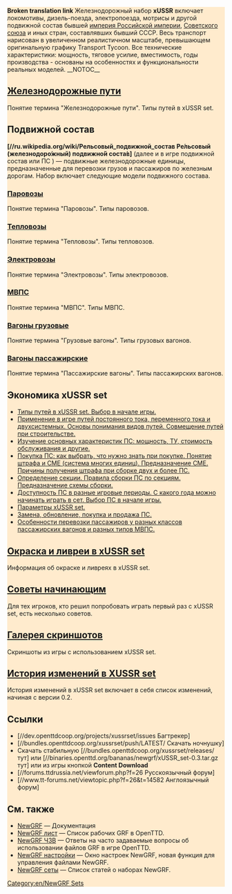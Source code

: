 <div style="background-color:#FFEBCD;">
'''Broken translation link'''
{{en/-}}
{{ru/Infobox NewGRF|setname= xUSSR Set
|screenshot=Main screenshot_RU.png
|artist=George, Wowan, Simozzz, Ghost, Rubiroid, Engineer_Keen, Otecan, LitNik
|coder=George
|focus=Trains
|homepage=forums.ttdrussia.net/viewforum.php?f=26
|homepagename= xUSSR Set at ttdrussia.net
|copyright= защищенное
}}
Железнодорожный набор '''xUSSR''' включает локомотивы, дизель-поезда, электропоезда, мотрисы и другой подвижной состав бывшей [http://www.wikipedia.org/wiki/ru:Российская империя Российской империи], [http://www.wikipedia.org/wiki/ru:СССР Советского союза] и иных стран, составлявших бывший СССР. Весь транспорт нарисован в увеличенном реалистичном масштабе, превышающем оригинальную графику Transport Tycoon.  Все технические характеристики: мощность, тяговое усилие, вместимость, годы производства - основаны на особенностях и функциональности реальных моделей.
__NOTOC__

== [[Main/ru/XUSSR Set/Railway tracks|Железнодорожные пути]] ==
Понятие термина "Железнодорожные пути". Типы путей в xUSSR set.

== Подвижной состав ==
'''[//ru.wikipedia.org/wiki/Рельсовый_подвижной_состав Ре́льсовый (железнодоро́жный) подвижно́й соста́в]''' (далее и в игре подвижной состав или ПС ) — подвижные железнодорожные единицы, предназначенные для перевозки грузов и пассажиров по железным дорогам.
Набор включает следующие модели подвижного состава.
=== [[Main/ru/XUSSR Set/Steam|Паровозы]] ===
Понятие термина "Паровозы". Типы паровозов.

=== [[Main/ru/XUSSR Set/diesel locomotive|Тепловозы]] ===
Понятие термина "Тепловозы". Типы тепловозов.

=== [[Main/ru/XUSSR Set/Electric locomotive|Электровозы]] ===
Понятие термина "Электровозы". Типы электровозов.

=== [[Main/ru/XUSSR Set/DMU EMU|МВПС]] ===
Понятие термина "МВПС". Типы МВПС.

=== [[Main/ru/XUSSR Set/Freight wagon|Вагоны грузовые]] ===
Понятие термина "Грузовые вагоны". Типы грузовых вагонов.

=== [[Main/ru/XUSSR Set/Passenger wagon|Вагоны пассажирские]] ===
Понятие термина "Пассажирские вагоны". Типы пассажирских вагонов.

== Экономика xUSSR set ==
* [[Main/ru/XUSSR Set/Types of tracks in xUSSR set|Типы путей в xUSSR set. Выбор в начале игры.]]
* [[Main/ru/XUSSR Set/The application of tracks in the game|Применение в игре путей постоянного тока, переменного тока и двухсистемных. Основы понимания видов путей. Совмещение путей при строительстве.]]
* [[Main/ru/XUSSR Set/Main features of rolling stock|Изучение основных характеристик ПС: мощность, ТУ, стоимость обслуживания и другие.]]
* [[Main/ru/XUSSR Set/Buy the rolling stock|Покупка ПС: как выбрать,  что нужно знать при покупке. Понятие штрафа и СМЕ (система многих единиц). Предназначение СМЕ. Причины получения штрафа при сборке двух и более ПС.]]
* [[Main/ru/XUSSR Set/The concept of the term section|Определение секции. Правила сборки ПС по секциям. Предназначение схемы сборки.]]
* [[Main/ru/XUSSR Set/The availability of trains in different time periods|Доступность ПС в разные игровые периоды. С какого года можно начинать играть в сет. Выбор ПС в начале игры.]]
* [[Main/ru/XUSSR Set/The parameters of the xUSSR set|Параметры xUSSR set.]]
* [[Main/ru/XUSSR Set/Replacement upgrade purchase and sale of rolling stock|Замена, обновление, покупка и продажа ПС.]]
* [[Main/ru/XUSSR Set/Features passenger transportation|Особенности перевозки пассажиров у разных классов пассажирских вагонов и разных типов МВПС.]]

== [[Main/ru/XUSSR Set/Painting and liveryes in xUSSR set|Окраска и ливреи в xUSSR set]]  ==
Информация об окраске и ливреях в xUSSR set.

== [[Main/ru/XUSSR Set/Tips for beginners|Советы начинающим]] ==
Для тех игроков, кто решил попробовать играть первый раз с xUSSR set, есть несколько советов.

== [[Main/ru/XUSSR Set/Screenshots gallery|Галерея скриншотов]] ==
Скриншоты из игры с использованием xUSSR set.

== [[Main/ru/XUSSR Set/Change history|История изменений в XUSSR set]] ==
История изменений в xUSSR set включает в себя список изменений, начиная с версии 0.2.

== Ссылки ==
*[//dev.openttdcoop.org/projects/xussrset/issues Багтрекер]
*[//bundles.openttdcoop.org/xussrset/push/LATEST/ Скачать ночнушку]
*Cкачать стабильную [//bundles.openttdcoop.org/xussrset/releases/ тут] или [//binaries.openttd.org/bananas/newgrf/xUSSR_set-0.3.tar.gz тут] или из игры кнопкой '''Content Download'''
* [//forums.ttdrussia.net/viewforum.php?f=26 Русскоязычный форум]
* [//www.tt-forums.net/viewtopic.php?f=26&t=14582 Англоязычный форум]

== См. также ==
* [[Main/ru/NewGRF|NewGRF]] &mdash; Документация
* [[Main/en/NewGRF List|NewGRF лист]] &mdash; Список рабочих GRF в OpenTTD.
* [[Main/ru/ЧЗВ NewGRF|NewGRF ЧЗВ]] &mdash; Ответы на часто задаваемые вопросы об использовании файлов GRF в игре OpenTTD.
* [[Main/en/NewGRF/Ru#.D0.90.D0.BA.D1.82.D0.B8.D0.B2.D0.B8.D1.80.D0.BE.D0.B2.D0.B0.D0.BD.D0.B8.D0.B5 NewGRFs|NewGRF настройки]] &mdash; Окно настроек NewGRF, новая функция для управления файлами NewGRF. 
* [[Main/ru/NewGRF сеты|NewGRF сеты]] &mdash; Список статей о наборах NewGRF.

{{en/Navbox|navbar = off
|state = off      

|name  = XUSSR Set
|title = Grouped Links 

|group1 = group 1
|list1  = {{nowrap begin}} Item 1 {{en/·w}} Item 2 {{en/·w}} Item 3 {{nowrap end}}

|group2 = group 2
|list2  = {{nowrap begin}} Item 1 {{en/·w}} Item 2 {{en/·w}} Item 3 {{nowrap end}}
}}

[[Category:en/NewGRF Sets]]